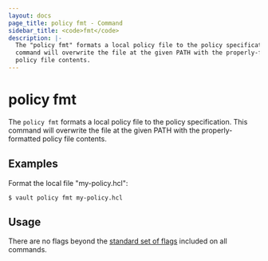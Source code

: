 ```yaml
---
layout: docs
page_title: policy fmt - Command
sidebar_title: <code>fmt</code>
description: |-
  The "policy fmt" formats a local policy file to the policy specification. This
  command will overwrite the file at the given PATH with the properly-formatted
  policy file contents.
---
```


# policy fmt

The `policy fmt` formats a local policy file to the policy specification. This
command will overwrite the file at the given PATH with the properly-formatted
policy file contents.

## Examples

Format the local file "my-policy.hcl":

```text
$ vault policy fmt my-policy.hcl
```

## Usage

There are no flags beyond the [standard set of flags](/docs/commands)
included on all commands.
